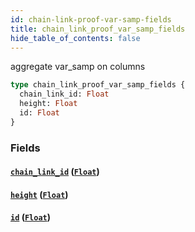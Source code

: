 ```yaml
---
id: chain-link-proof-var-samp-fields
title: chain_link_proof_var_samp_fields
hide_table_of_contents: false
---
```


aggregate var_samp on columns

```graphql
type chain_link_proof_var_samp_fields {
  chain_link_id: Float
  height: Float
  id: Float
}
```

### Fields

#### [`chain_link_id`](#) ([`Float`](/07-graphql/scalars/float))

#### [`height`](#) ([`Float`](/07-graphql/scalars/float))

#### [`id`](#) ([`Float`](/07-graphql/scalars/float))
